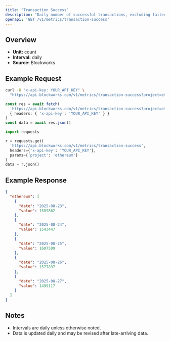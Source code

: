 ```yaml
---
title: "Transaction Success"
description: "Daily number of successful transactions, excluding failed transactions."
openapi: 'GET /v1/metrics/transaction-success'
---
```


## Overview

- **Unit:** count
- **Interval:** daily
- **Source:** Blockworks

## Example Request

<CodeGroup>

```bash cURL
curl -H "x-api-key: YOUR_API_KEY" \
  "https://api.blockworks.com/v1/metrics/transaction-success?project=ethereum"
```

```typescript TypeScript
const res = await fetch(
  'https://api.blockworks.com/v1/metrics/transaction-success?project=ethereum',
  { headers: { 'x-api-key': 'YOUR_API_KEY' } }
)
const data = await res.json()
```

```python Python
import requests

r = requests.get(
  'https://api.blockworks.com/v1/metrics/transaction-success',
  headers={'x-api-key': 'YOUR_API_KEY'},
  params={'project': 'ethereum'}
)
data = r.json()
```

</CodeGroup>

## Example Response

```json
{
  "ethereum": [
    {
      "date": "2025-08-23",
      "value": 1589862
    },
    {
      "date": "2025-08-24",
      "value": 1543447
    },
    {
      "date": "2025-08-25",
      "value": 1607509
    },
    {
      "date": "2025-08-26",
      "value": 1577837
    },
    {
      "date": "2025-08-27",
      "value": 1499117
    }
  ]
}
```

## Notes
- Intervals are daily unless otherwise noted.
- Data is updated daily and may be revised after late-arriving data.

